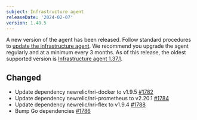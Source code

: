 ```yaml
---
subject: Infrastructure agent
releaseDate: '2024-02-07'
version: 1.48.5
---
```


A new version of the agent has been released. Follow standard procedures to [update the infrastructure agent](https://docs.newrelic.com/docs/infrastructure/install-configure-manage-infrastructure/update-or-uninstall/update-infrastructure-agent). We recommend you upgrade the agent regularly and at a minimum every 3 months. As of this release, the oldest supported version is [Infrastructure agent 1.37.1](https://docs.newrelic.com/docs/release-notes/infrastructure-release-notes/infrastructure-agent-release-notes/new-relic-infrastructure-agent-1371/).

## Changed

* Update dependency newrelic/nri-docker to v1.9.5 [#1782](https://github.com/newrelic/infrastructure-agent/pull/1782)
* Update dependency newrelic/nri-prometheus to v2.20.1 [#1784](https://github.com/newrelic/infrastructure-agent/pull/1784)
* Update dependency newrelic/nri-flex to v1.9.4 [#1788](https://github.com/newrelic/infrastructure-agent/pull/1788)
* Bump Go dependencies [#1786](https://github.com/newrelic/infrastructure-agent/pull/1786)
